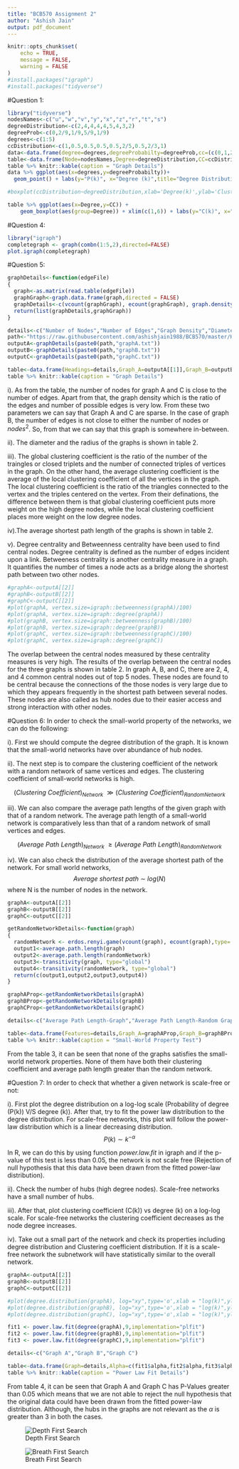 ```yaml
---
title: "BCB570 Assignment 2"
author: "Ashish Jain"
output: pdf_document
---
```


```r
knitr::opts_chunk$set(
    echo = TRUE,
    message = FALSE,
    warning = FALSE
)
#install.packages("igraph")
#install.packages("tidyverse")
```

#Question 1:

```r
library("tidyverse")
nodesNames<-c("u","w","v","y","x","z","r","t","s")
degreeDistribution<-c(2,4,4,4,4,5,4,3,2)
degreeProb<-c(0,2/9,1/9,5/9,1/9)
degrees<-c(1:5)
ccDistribution<-c(1,0.5,0.5,0.5,0.5,2/5,0.5,2/3,1)
data<-data.frame(degree=degrees,degreeProbabilty=degreeProb,cc=(c(0,1,2/3,0.5,2/5)),ccProb=c(0,2/9,1/9,5/9,1/9))
table<-data.frame(Node=nodesNames,Degree=degreeDistribution,CC=ccDistribution)
table %>% knitr::kable(caption = "Graph Details")
data %>% ggplot(aes(x=degrees,y=degreeProbabilty))+
  geom_point() + labs(y="P(k)", x="Degree (k)",title="Degree Distribution") + theme(plot.title = element_text(hjust = 0.5)) + geom_smooth(method = "lm", se= FALSE)

#boxplot(ccDistribution~degreeDistribution,xlab='Degree(k)',ylab='Clustering Coefficient (C(k))',main="Clustering Coefficient Distribution")

table %>% ggplot(aes(x=Degree,y=CC)) +
    geom_boxplot(aes(group=Degree)) + xlim(c(1,6)) + labs(y="C(k)", x="Degree(k)", title="Clustering Coefficient Distribution") + theme(plot.title = element_text(hjust = 0.5))

```

#Question 4:
```r
library("igraph")
completegraph <- graph(combn(1:5,2),directed=FALSE)
plot.igraph(completegraph)
```

#Question 5:
```r
graphDetails<-function(edgeFile)
{
  graph<-as.matrix(read.table(edgeFile))
  graphGraph<-graph.data.frame(graph,directed = FALSE)
  graphDetails<-c(vcount(graphGraph), ecount(graphGraph), graph.density(graphGraph),diameter(graphGraph), radius(graphGraph), transitivity(graphGraph, type = "average"),transitivity(graphGraph, type = "global"),mean_distance(graphGraph), toString(head(order(igraph::degree(graphGraph),decreasing = TRUE),5)), toString(head(order(igraph::betweenness(graphGraph),decreasing = TRUE),5)), toString(intersect(head(order(igraph::degree(graphGraph),decreasing = TRUE),5), head(order(igraph::betweenness(graphGraph),decreasing = TRUE),5))))
  return(list(graphDetails,graphGraph))
}

details<-c("Number of Nodes","Number of Edges","Graph Density","Diameter","Radius","Average Clustering Coefficent","Global Clustering Coefficent","Average Shortest Path","Top 5 Central Nodes(Hightest Degree)","Top 5 Central Nodes (Betweeness)","Common Nodes")
path<-"https://raw.githubusercontent.com/ashishjain1988/BCB570/master/HW2/"
outputA<-graphDetails(paste0(path,"graphA.txt"))
outputB<-graphDetails(paste0(path,"graphB.txt"))
outputC<-graphDetails(paste0(path,"graphC.txt"))

table<-data.frame(Headings=details,Graph_A=outputA[[1]],Graph_B=outputB[[1]],Graph_C=outputC[[1]])
table %>% knitr::kable(caption = "Graph Details")
```

i). As from the table, the number of nodes for graph A and C is close to the number of edges. Apart from that, the graph density which is the ratio of the edges and number of possible edges is very low. From these two parameters we can say that Graph A and C are sparse. In the case of graph B, the number of edges is not close to either the number of nodes or $nodes^{2}$. So, from that we can say that this graph is somewhere in-between.

ii). The diameter and the radius of the graphs is shown in table 2.

iii). The global clustering coefficient is the ratio of the number of the traingles or closed triplets and the number of connected triples of vertices in the graph. On the other hand, the average clustering coefficient is the average of the local clustering coefficient of all the vertices in the graph. The local clustering coefficient is the ratio of the triangles connected to the vertex and the triples centered on the vertex. From their definations, the difference between them is that global clustering coefficient puts more weight on the high degree nodes, while the local clustering coefficient places more weight on the low degree nodes.

iv).The average shortest path length of the graphs is shown in table 2.

v). Degree centrality and Betweenness centrality have been used to find central nodes.
Degree centrality is defined as the number of edges incident upon a link.
Betweeness centrality is another centrality measure in a graph. It quantifies the number of times a node acts as a bridge along the shortest path between two other nodes.
```r
#graphA<-outputA[[2]]
#graphB<-outputB[[2]]
#graphC<-outputC[[2]]
#plot(graphA, vertex.size=igraph::betweenness(graphA)/100)
#plot(graphA, vertex.size=igraph::degree(graphA))
#plot(graphB, vertex.size=igraph::betweenness(graphB)/100)
#plot(graphB, vertex.size=igraph::degree(graphB))
#plot(graphC, vertex.size=igraph::betweenness(graphC)/100)
#plot(graphC, vertex.size=igraph::degree(graphC))
```

The overlap between the central nodes measured by these centrality measures is very high. The results of the overlap between the central nodes for the three graphs is shown in table 2. In graph A, B, and C, there are 2, 4, and 4 common central nodes out of top 5 nodes. These nodes are found to be central because the connections of the those nodes is very large due to which they appears frequently in the shortest path between several nodes. These nodes are also called as hub nodes due to their easier access and strong interaction with other nodes.

#Question 6:
In order to check the small-world property of the networks, we can do the following:

i). First we should compute the degree distribution of the graph. It is known that the small-world networks have over abundance of hub nodes.

ii). The next step is to compare the clustering coefficient of the network with a random network of same vertices and edges. The clustering coefficient of small-world networks is high.

$$(Clustering \ Coefficient)_{Network} \ \gg  (Clustering \ Coefficient)_{Random Network}$$

iii). We can also compare the average path lengths of the given graph with that of a random network. The average path length of a small-world network is comparatively less than that of a random network of small vertices and edges.

$$(Average \ Path \ Length)_{Network} \ \geq  (Average \ Path \ Length)_{Random Network}$$

iv).  We can also check the distribution of the average shortest path of the network. For small world networks,
$$Average \ shortest \ path \ \sim \ log(N)$$
where N is the number of nodes in the network.

```r
graphA<-outputA[[2]]
graphB<-outputB[[2]]
graphC<-outputC[[2]]

getRandomNetworkDetails<-function(graph)
{
  randomNetwork <- erdos.renyi.game(vcount(graph), ecount(graph),type='gnm')
  output1<-average.path.length(graph)
  output2<-average.path.length(randomNetwork)
  output3<-transitivity(graph, type="global")
  output4<-transitivity(randomNetwork, type="global")
  return(c(output1,output2,output3,output4))
}

graphAProp<-getRandomNetworkDetails(graphA)
graphBProp<-getRandomNetworkDetails(graphB)
graphCProp<-getRandomNetworkDetails(graphC)

details<-c("Average Path Length-Graph","Average Path Length-Random Graph","Clustering Coefficient-Graph","Clustering Coefficient-Random Graph")

table<-data.frame(Features=details,Graph_A=graphAProp,Graph_B=graphBProp,Graph_C=graphCProp)
table %>% knitr::kable(caption = "Small-World Property Test")
```

From the table 3, it can be seen that none of the graphs satisfies the small-world network properties. None of them have both their clustering coefficient and average path length greater than the random network.

#Question 7:
In order to check that whether a given network is scale-free or not:

i). First plot the degree distribution on a log-log scale (Probability of degree (P(k)) V/S degree (k)). After that, try to fit the power law distribution to the degree distribution. For scale-free networks, this plot will follow the power-law distribution which is a linear decreasing distribution.
$$P(k) \sim k^{-\alpha}$$

In R, we can do this by using function *power.law.fit* in igraph and if the p-value of this test is less than 0.05, the network is not scale free (Rejection of null hypothesis that this data have been drawn from the fitted power-law distribution).

ii). Check the number of hubs (high degree nodes). Scale-free networks have a small number of hubs.

iii). After that, plot clustering coefficient (C(k)) vs degree (k) on a log-log scale. For scale-free networks the clustering coefficient decreases as the node degree increases.

iv). Take out a small part of the network and check its properties including degree distribution and Clustering coefficient distribution. If it is a scale-free network the subnetwork will have statistically similar to the overall network.

```r
graphA<-outputA[[2]]
graphB<-outputB[[2]]
graphC<-outputC[[2]]

#plot(degree.distribution(graphA), log="xy",type='o',xlab = "log(k)",ylab = "log(P(k))",main = "Degree Distribution of Graph A")
#plot(degree.distribution(graphB), log="xy",type='o',xlab = "log(k)",ylab = "log(P(k))",main = "Degree Distribution of Graph B")
#plot(degree.distribution(graphC), log="xy",type='o',xlab = "log(k)",ylab = "log(P(k))",main = "Degree Distribution of Graph C")

fit1 <- power.law.fit(degree(graphA),9,implementation="plfit") 
fit2 <- power.law.fit(degree(graphB),9,implementation="plfit") 
fit3 <- power.law.fit(degree(graphC),9,implementation="plfit") 

details<-c("Graph A","Graph B","Graph C")

table<-data.frame(Graph=details,Alpha=c(fit1$alpha,fit2$alpha,fit3$alpha),X_min=c(fit1$xmin,fit2$xmin,fit3$xmin),P_Value=c(fit1$KS.p,fit2$KS.p,fit3$KS.p))
table %>% knitr::kable(caption = "Power Law Fit Details")
```

From table 4, it can be seen that Graph A and Graph C has P-Values greater than 0.05 which means that we are not able to reject the null hypothesis that the original data could have been drawn from the fitted power-law distribution. Although, the hubs in the graphs are not relevant as the $\alpha$ is greater than 3 in both the cases.

![Depth First Search](https://raw.githubusercontent.com/ashishjain1988/BCB570/master/HW2/Question2.jpg)

![Breath First Search](https://raw.githubusercontent.com/ashishjain1988/BCB570/master/HW2/Question3.jpg)